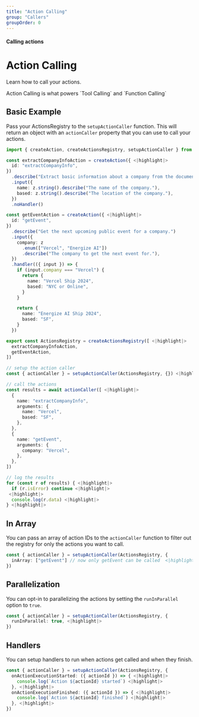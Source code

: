 ```yaml
---
title: "Action Calling"
group: "Callers"
groupOrder: 0
---
```


#### Calling actions

# Action Calling

Learn how to call your actions.

<Note>
Action Calling is what powers `Tool Calling` and `Function Calling`
</Note>

## Basic Example

Pass your ActionsRegistry to the `setupActionCaller` function. This will return an object with an `actionCaller` property that you can use to call your actions.

```typescript:index.ts
import { createAction, createActionsRegistry, setupActionCaller } from "ai-actions"

const extractCompanyInfoAction = createAction({ <|highlight|>
  id: "extractCompanyInfo",
})
  .describe("Extract basic information about a company from the document.")
  .input({
    name: z.string().describe("The name of the company."),
    based: z.string().describe("The location of the company."),
  })
  .noHandler()

const getEventAction = createAction({ <|highlight|>
  id: "getEvent",
})
  .describe("Get the next upcoming public event for a company.")
  .input({
    company: z
      .enum(["Vercel", "Energize AI"])
      .describe("The company to get the next event for."),
  })
  .handler(({ input }) => {
    if (input.company === "Vercel") {
      return {
        name: "Vercel Ship 2024",
        based: "NYC or Online",
      }
    }

    return {
      name: "Energize AI Ship 2024",
      based: "SF",
    }
  })

export const ActionsRegistry = createActionsRegistry([ <|highlight|>
  extractCompanyInfoAction,
  getEventAction,
])

// setup the action caller
const { actionCaller } = setupActionCaller(ActionsRegistry, {}) <|highlight|>

// call the actions
const results = await actionCaller([ <|highlight|>
  {
    name: "extractCompanyInfo",
    arguments: {
      name: "Vercel",
      based: "SF",
    },
  },
  {
    name: "getEvent",
    arguments: {
      company: "Vercel",
    },
  },
])

// log the results
for (const r of results) { <|highlight|>
  if (r.isError) continue <|highlight|>
 <|highlight|>
  console.log(r.data) <|highlight|>
} <|highlight|>
```

## In Array

You can pass an array of action IDs to the `actionCaller` function to filter out the registry for only the actions you want to call.

```typescript:index.ts
const { actionCaller } = setupActionCaller(ActionsRegistry, {
  inArray: ["getEvent"] // now only getEvent can be called  <|highlight|>
})
```

## Parallelization

You can opt-in to parallelizing the actions by setting the `runInParallel` option to `true`.

```typescript:index.ts
const { actionCaller } = setupActionCaller(ActionsRegistry, {
  runInParallel: true, <|highlight|>
})
```

## Handlers

You can setup handlers to run when actions get called and when they finish.

```typescript:index.ts
const { actionCaller } = setupActionCaller(ActionsRegistry, {
  onActionExecutionStarted: ({ actionId }) => { <|highlight|>
    console.log(`Action ${actionId} started`) <|highlight|>
  }, <|highlight|>
  onActionExecutionFinished: ({ actionId }) => { <|highlight|>
    console.log(`Action ${actionId} finished`) <|highlight|>
  }, <|highlight|>
})
```